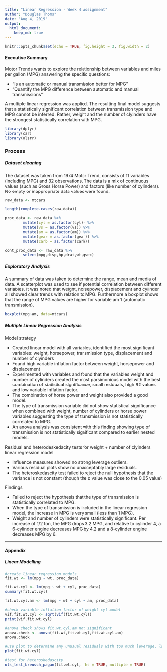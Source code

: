 ```yaml
---
title: "Linear Regression - Week 4 Assignment"
author: "Douglas Thoms"
date: "Aug 4, 2019"
output:
  html_document:
    keep_md: true
---
```


```r
knitr::opts_chunk$set(echo = TRUE, fig.height = 3, fig.width = 2)
```

#### Executive Summary
Motor Trends wants to explore the relationship between variables and miles per gallon (MPG)
answering the specific questions:  

* “Is an automatic or manual transmission better for MPG”
* "Quantify the MPG difference between automatic and manual transmissions"  

A multiple linear regression was applied.  The resulting final model suggests that
a statistically significant correlation between transmission type and MPG cannot
be inferred.  Rather, weight and the number of clyinders have the strongest statistically
correlation with MPG.  

```r
library(dplyr)
library(car)
library(olsrr)
```

### Process

##### Dataset cleaning
The dataset was taken from 1974 Motor Trend, consists of 11 variables (including 
MPG) and 32 observations.  The data is a mix of continuous values (such as Gross Horse Power) and 
factors (like number of cylinders).  No empty or inappropriate data values were found.

```r
raw_data <- mtcars

length(complete.cases(raw_data))

proc_data <- raw_data %>%
        mutate(cyl = as.factor(cyl)) %>%
        mutate(vs = as.factor(vs)) %>%
        mutate(am = as.factor(am)) %>%
        mutate(gear = as.factor(gear)) %>%
        mutate(carb = as.factor(carb))

cont_proc_data <- raw_data %>%
        select(mpg,disp,hp,drat,wt,qsec)
```

##### Exploratory Analysis

A summary of data was taken to determine the range, mean and media of data.
A scatterplot was used to see if potential correlation between different variables.  It was noted that weight, horsepower, displacement and cylinder all showed
clear trends with relation to MPG.  Furthermore a boxplot shows that the range of MPG values
are higher for variable am 1 (automatic transmission).

```r
boxplot(mpg~am, data=mtcars)
```

##### Multiple Linear Regression Analysis

Model strategy  

* Created linear model with all variables, identified the most significant variables:
weight, horsepower, transmission type, displacement and number of clyinders  
* Found high variable inflation factor between weight, horsepower and displacement
* Experimented with variables and found that the variables weight and number of cylinders
created the most parsimonious model with the best combination of statistical significance, 
small residuals, high R2 values and low variable inflation factor.  
* The combination of horse power and weight also provided a good model.  
* The type of transmission variable did not show statistical significance when combined with weight,
number of cylinders or horse power variables suggesting the type of transmission is 
not statistically correlated to MPG.
* An anova analysis was consistent with this finding showing type of transmission is
not statistically significant compared to earlier nested models.

Residual and heterodeskedacity tests for weight + number of clyinders linear regression model 

* Influence measures showed no strong leverage outliers.
* Various residual plots show no unacceptably large residuals.
* The heteroskedascity test failed to reject the null hypothesis that the variance is not constant 
(though the p value was close to the 0.05 value)

Findings 

* Failed to reject the hypothesis that the type of transmission is statistically correlated to MPG.  
* When the type of transmission is included in the linear regression model, the increase in MPG is very small (less than 1 MPG).  
* Weight and number of cylinders were statistically significant.  Per increase of 1/2 ton, the MPG drops 3.2 MPG, and relative to cylinder 4, a 6-cylinder engine decreases MPG by 4.2 and a 8-cylinder engine decreases MPG by 6.  

***

#### Appendix  

##### Linear Modelling
```r
#create linear regression models
fit.wt <- lm(mpg ~ wt, proc_data)

fit.wt.cyl <- lm(mpg ~ wt + cyl, proc_data)
summary(fit.wt.cyl)

fit.wt.cyl.am <- lm(mpg ~ wt + cyl + am, proc_data)

#check variable inflation factor of weight cyl model
vif.fit.wt.cyl <- sqrt(vif(fit.wt.cyl))
print(vif.fit.wt.cyl)

#anova check shows fit.wt.cyl.am not significant
anova.check <- anova(fit.wt,fit.wt.cyl,fit.wt.cyl.am)
anova.check

#use plot to determine any unusual residuals with too much leverage, lacking normality
plot(fit.wt.cyl)

#test for heteroskedascity
ols_test_breusch_pagan(fit.wt.cyl, rhs = TRUE, multiple = TRUE)

```